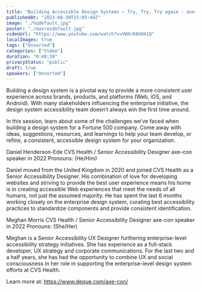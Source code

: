 ```yaml
---
title: "Building Accessible Design Systems – Try, Try, Try again - axe-con 2022"
publishedAt: "2023-08-30T15:05:44Z"
image: "./hqdefault.jpg"
poster: "./maxresdefault.jpg"
videoUrl: "https://www.youtube.com/watch?v=VWXcRAXHX1Q"
localImages: true
tags: ["Unsorted"]
categories: ["Video"]
duration: "0:48:39"
privacyStatus: "public"
draft: true
speakers: ["Unsorted"]
---
```

Building a design system is a pivotal way to provide a more consistent user experience across brands, products, and platforms (Web, iOS, and Android). With many stakeholders influencing the enterprise initiative, the design system accessibility team doesn’t always win the first time around.

In this session, learn about some of the challenges we’ve faced when building a design system for a Fortune 500 company. Come away with ideas, suggestions, resources, and learnings to help your team develop, or refine, a consistent, accessible design system for your organization.

Daniel Henderson-Ede
CVS Health / Senior Accessibility Designer
axe-con speaker in 2022
Pronouns: (He/Him)

Daniel moved from the United Kingdom in 2020 and joined CVS Health as a Senior Accessibility Designer. His combination of love for developing websites and striving to provide the best user experience means his home is in creating accessible Web experiences that meet the needs of all humans, not just the assumed majority. He has spent the last 6 months working closely on the enterprise design system, curating best accessibility practices to standardize components and provide consistent identification.

Meghan Morris
CVS Health / Senior Accessibility Designer
axe-con speaker in 2022
Pronouns: (She/Her)

Meghan is a Senior Accessibility UX Designer furthering enterprise-level accessibility strategy initiatives. She has experience as a full-stack developer, UX strategy and corporate communications. For the last two and a half years, she has had the opportunity to combine UX and social consciousness in her role in supporting the enterprise-level design system efforts at CVS Health.

Learn more at: https://www.deque.com/axe-con/
